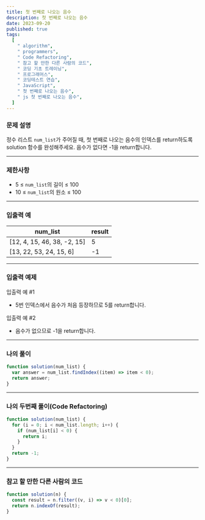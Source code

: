 ```yaml
---
title: 첫 번째로 나오는 음수
description: 첫 번째로 나오는 음수
date: 2023-09-20
published: true
tags:
  [
    " algorithm",
    " programmers",
    " Code Refactoring",
    " 참고 할 만한 다른 사람의 코드",
    " 코딩 기초 트레이닝",
    " 프로그래머스",
    " 코딩테스트 연습",
    " JavaScript",
    " 첫 번째로 나오는 음수",
    " js 첫 번째로 나오는 음수",
  ]
---
```


### 문제 설명

정수 리스트 `num_list`가 주어질 때, 첫 번째로 나오는 음수의 인덱스를 return하도록 solution 함수를 완성해주세요. 음수가 없다면 -1을 return합니다.

---

### 제한사항

- 5 ≤ `num_list`의 길이 ≤ 100
- 10 ≤ `num_list`의 원소 ≤ 100

---

### 입출력 예

| num_list                    | result |
| --------------------------- | ------ |
| [12, 4, 15, 46, 38, -2, 15] | 5      |
| [13, 22, 53, 24, 15, 6]     | -1     |

---

### 입출력 예제

입출력 예 #1

- 5번 인덱스에서 음수가 처음 등장하므로 5를 return합니다.

입출력 예 #2

- 음수가 없으므로 -1을 return합니다.

---

### 나의 풀이

```jsx
function solution(num_list) {
  var answer = num_list.findIndex((item) => item < 0);
  return answer;
}
```

---

### 나의 두번째 풀이(Code Refactoring)

```jsx
function solution(num_list) {
  for (i = 0; i < num_list.length; i++) {
    if (num_list[i] < 0) {
      return i;
    }
  }
  return -1;
}
```

---

### 참고 할 만한 다른 사람의 코드

```jsx
function solution(n) {
  const result = n.filter((v, i) => v < 0)[0];
  return n.indexOf(result);
}
```
